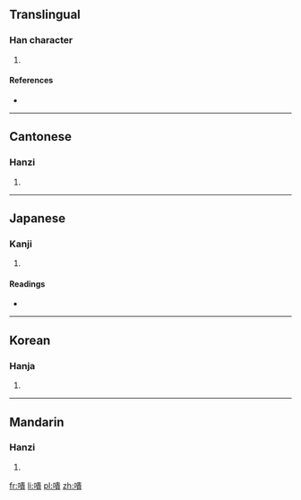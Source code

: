 ==Translingual==

===Han character===
{{Han char|rn=30|rad=口|as=12|sn=15|four=6508<sub>6</sub>|canj=口中一金 (RLMC)|ids=⿰[[口]][[貴]]}}

# {{defn|Han|sort=口12}}

====References====
* {{Han ref|kx=0207.090|dkj=04255|dj=0430.070|hdz=10683.070|uh=5633|ud=22067|bh=E542|bd=58690}}

----

==Cantonese==

===Hanzi===
{{yue-hanzi|jyut=[[kwaai3]]|y=kwaai3}}

# {{defn|lang=yue|sort=口12}}

----

==Japanese==

===Kanji===
{{ja-kanji|grade=|rs=口12}}

# {{defn|lang=ja|sort=口12}}

====Readings====
* {{ja-readings|on=[[き]] (ki), [[け]] (ke)|kun=[[あわれむ]] (awaremu), [[そしる]] (soshiru), [[ためいきする]] (tameikisuru)}}

----

==Korean==

===Hanja===
{{ko-hanja|hangeul=괴|rv=goe|mr=koe}}

# {{defn|lang=ko|sort=口12}}

----

==Mandarin==

===Hanzi===
{{cmn-hanzi|pin=[[kuì]] ([[kui4]]), [[xī]] ([[xi1]])|wg=k'uei<sup>4</sup>, hsi<sup>1</sup>}}

# {{defn|lang=cmn|sort=口12}}

[[fr:嘳]]
[[li:嘳]]
[[pl:嘳]]
[[zh:嘳]]